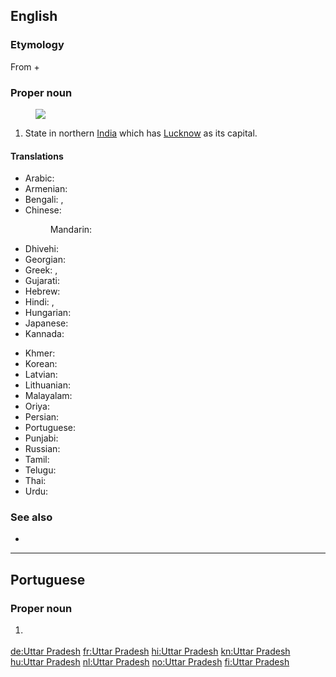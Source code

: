 ==English==
{{wikipedia}}

===Etymology===
From {{etyl|sa|en}} {{m|sa|उत्तर}} + {{m|sa|प्रदेश}}

===Proper noun===
{{en-proper noun|head=[[Uttar]] [[Pradesh]]}}
[[Image:Uttar Pradesh in India (disputed hatched).svg|thumb|]]

# State in northern [[India]] which has [[Lucknow]] as its capital.

====Translations====
{{trans-top|state}}
* Arabic: {{t|ar|أُتَّر بْرَدِيش|m}}
* Armenian: {{t|hy|Ուտտար Պրադեշ}}
* Bengali: {{t|bn|উত্তরপ্রদেশ|sc=Beng|tr=uttarpradēś}}, {{t|bn|উত্তর প্রদেশ|sc=Beng|tr=uttar pradēś}}
* Chinese:
*: Mandarin: {{t+|cmn|北方邦|tr=Běifāng bāng|sc=Hani}}
* Dhivehi: {{t|dv|އުއްތަރު ޕްރަދޭޝް|sc=Thaa|tr=‘u‘taru pradēš}}
* Georgian: {{t|ka|უტარ-პრადეში}}
* Greek: {{t|el|Ούταρ Πραντές}}, {{t|el|Ούτταρ Πραντές}}
* Gujarati: {{t|gu|ઉત્તર પ્રદેશ|sc=Gujr|tr=uttar pradēś}}
* Hebrew: {{t|he|אוטר פראדש}}
* Hindi: {{t+|hi|उत्तर प्रदेश|tr=uttar pradeś}}, {{qualifier|abbreviation}} {{t|hi|उ॰ प्र॰|sc=Deva}}
* Hungarian: {{t|hu|Uttar Prades}}
* Japanese: {{t|ja|ウッタル・プラデーシュ|tr=Uttaru Puradēshu}}
* Kannada: {{t|kn|ಉತ್ತರ ಪ್ರದೇಶ|sc=Knda|tr=uttara pradēśa}}
{{trans-mid}}
* Khmer: {{t|km|ឧត្តរប្រទេឝ|sc=Khmr|tr=uttara prɑtɛɛsh}}
* Korean: {{t|ko|우타르프라데시|tr=Utareupeuradesi|sc=Hang}}
* Latvian: {{t|lv|Utarpradēša}}
* Lithuanian: {{t|lt|Utar Pradešas}}
* Malayalam: {{t|ml|ഉത്തർ‌പ്രദേശ്|sc=Mlym|tr=uttarpradēś}}
* Oriya: {{t|or|ଉତ୍ତର ପ୍ରଦେଶ|sc=Orya|tr=uttar pradēś}}
* Persian: {{t|fa|اوتار پرادش}}
* Portuguese: {{t|pt|Uttar Pradesh}}
* Punjabi: {{t|pa|ਉੱਤਰ ਪ੍ਰਦੇਸ਼|sc=Guru|tr=utar pradēś}}
* Russian: {{t|ru|Утта́р-Праде́ш|m|tr=Uttár-Pradɛ́š}}
* Tamil: {{t|ta|உத்தரப் பிரதேசம்|sc=Taml|tr=uttarap piratēcam}}
* Telugu: {{t+|te|ఉత్తర ప్రదేశ్|sc=Telu|tr=uttara pradēś}}
* Thai: {{t|th|รัฐอุตตรประเทศ|tr=rát uttòróbpràtâyt}}
* Urdu: {{t|ur|اتر پردیش|tr=uttar pradeś}}
{{trans-bottom}}

===See also===
* {{list:states of India/en}}

----

==Portuguese==

===Proper noun===
{{pt-proper noun|m}}

# {{l|en|Uttar Pradesh}} {{gloss|state of northern India}}

[[de:Uttar Pradesh]]
[[fr:Uttar Pradesh]]
[[hi:Uttar Pradesh]]
[[kn:Uttar Pradesh]]
[[hu:Uttar Pradesh]]
[[nl:Uttar Pradesh]]
[[no:Uttar Pradesh]]
[[fi:Uttar Pradesh]]